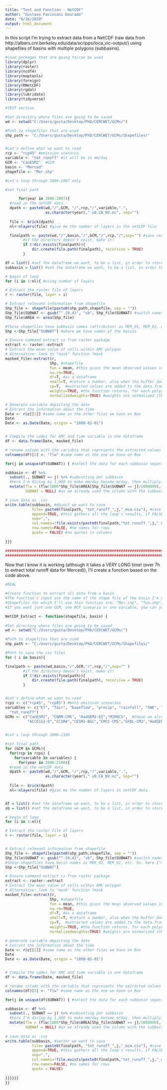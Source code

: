 ---
title: "Test and Function - NetCDF"
author: "Gustavo Facincani Dourado"
date: "8/16/2020"
output: html_document
---

In this script I'm trying to extract data from a NetCDF (raw data from http://albers.cnr.berkeley.edu/data/scripps/loca_vic-output/) using shapefiles of basins with multiple polygons (subbasins).

```{r}
#load packages that are going to/can be used
library(dplyr)
library(raster)
library(ncdf4)
library(maptools)
library(foreign)
library(RNetCDF)
library(rgdal)
library(lubridate)
library(tidyverse)
```

```{r}
#TEST section

#Set directory where files are going to be saved
wd <- setwd("C:/Users/gusta/Desktop/PhD/CERCWET/GCMs/")

#Path to shapefiles that are used
shp_path <- "C:/Users/gusta/Desktop/PhD/CERCWET/GCMs/Shapefiles/"


#Let's define what we want to read
rcp <- "rcp45" #emission scenario
variable <- "tot_runoff" #it will be in mm/day
GCM <- "CanESM2"  #GCM
basin <- "Merced"
shapefile <- "Mer.shp"

#Let's loop through 2006-2007 only

#set final path 

      for(year in 2006:2007){
  #read in the netCDF data 
  dpath <- paste0(wd,"/",GCM, "/",rcp,"/",variable,".",
                  as.character(year),".v0.CA_NV.nc", sep="")
 
  file <- brick(dpath)
  nl<-nlayers(file) #give me the number of layers in the netCDF file 

  finalpath <- paste(wd,"/",basin,"/",GCM,"/",rcp,"/",sep="") #save result here
		#if the directory doesn't exist, make it!
		if (!dir.exists(finalpath)){
			dir.create(file.path(finalpath), recursive = TRUE)
		}

df = list() #set the dataframe we want, to be a list, in order to store all results of the loops
subbasin = list() #set the dataframe we want, to be a list, in order to store all results of the loops

# begin of loop
for (i in 1:nl){ #using number of layers

# Extract the raster file of layers
r <- raster(file, layer = i)

# Extract relevant information from shapefile
Shp_file <- shapefile(paste0(shp_path,shapefile, sep = ""))
Shp_file$SUBWAT <- gsub("^.{0,4}", "sb", Shp_file$SUBWAT) #switch names in the attribute table of the shp file
Shp_file$AREA <- area(Shp_file)

#these shapefiles have subbasin names (attributes) as MER_01, MER_02, etc. So, here I'm selecting the first 4 digits, and switching them for "sb", so that I can use this attributes later to split the .csv file directly by subbasin, already with the same labels we currently have on Box
Shp <-Shp_file["SUBWAT"] #where we have names of the basins

# Ensure command extract is from raster package
extract <- raster::extract
# Extract the mean value of cells within AMC polygon
# Alternative: look to "mask" function ?mask
masked_file<-extract(r, 
                    Shp, #shapefile
                    fun = mean, #this gives the mean observed values in the region, if fun = NULL, we will have values for each point, with the respective weight for each point
                    na.rm=TRUE, 
                    df=T, #as a dataframe
                    small=T, #return a number, also when the buffer does not include the center of a single cell
                    sp=T,  #extracted values are added to the data.frame
                    weights=TRUE, #the function returns, for each polygon, a matrix with the cell values and the approximate fraction of each cell that is covered by the polygon
                    normalizedweights=TRUE) #weights are normalized (they add up to 1 for each polygon)

# Generate variable depicting the date
# Extract the information about the time
Date <- r@z[[1]] #same name as the other files we have on Box
Date
Date <- as.Date(Date, origin = "1800-01-01")


# Compile the codes for AMC and time variable in one dataframe
df <- data.frame(Date, masked_file)

# rename column with the variable that represents the extracted values
colnames(df)[3] <- "flw" #same name as the one we have on Box 

for(j in unique(df$SUBWAT)) { #select the data for each subbasin separately

subbasin <- df %>% 
  subset(., SUBWAT == j) %>% #subsetting per subbasin
  #here I'm diving by 1,000 to make mm/day become m/day, then multiplying by the area of the subbasin (m2) and dividing again by 1,000,000 to get mcm/day
  mutate(flw = (flw/1000*Shp_file$AREA[Shp_file$SUBWAT == j]/1000000),
         SUBWAT = NULL) #as we already used the column with the subbasin name, we can remove it

# save data as .csv
write.table(subbasin, #object we want to save
            file= paste0(finalpath, "tot_runoff_",j,"_mcm.csv"), #save csv files per subbasin
            append=TRUE, #this gathers all the loop's results, if FALSE we'll have results being overwritten over and over again in the first line
            sep=",",
            col.names=!file.exists(paste0(finalpath,"tot_runoff_",j,"_mcm.csv")), #if we set as TRUE, we'll have headings repeated per each row, in this way we just have one heading
            row.names=FALSE, #no names for rows
            quote = FALSE) #no quotes in columns
        
}}}

####################################################################################################################################################################
####################################################################################################################################################################
```

Now that I know it is working (although it takes a VERY LONG time! (over 7h to extract total runoff data for Merced)), I'll create a function based on the code above.

```{r}
#REAL

#Create function to extract all data from a basin
#The function's input are the name of the shape file of the basin I'm using and the basin name (to create a folder in my computer named after it)
#Shapefiles for which I'll use this function are: "Mer.shp", "Tuo.shp", "Stn.shp", "USJ.shp", which are files that contain multiple polygons (subbasins)
#If you want just one GCM, one RCP scenario or one variable, you can just "mute" (#) the undesired ones in the first lines of this function, before the loop for the years

NetCDF_Extract <- function(shapefile, basin) {
  
#Set directory where files are going to be saved
wd <- setwd("C:/Users/gusta/Desktop/PhD/CERCWET/GCMs/")

#Path to shapefiles that are used
shp_path <- "C:/Users/gusta/Desktop/PhD/CERCWET/GCMs/Shapefiles/"

#Path to save the csv files
for ( i in basin){ 

finalpath <- paste(wd,basin,"/",GCM,"/",rcp,"/",sep="" )
		#if the directory doesn't exist, make it!
		if (!dir.exists(finalpath)){
			dir.create(file.path(finalpath), recursive = TRUE)
		}


#Let's define what we want to read
rcps <- c("rcp45", "rcp85") #both emission scenarios
variables <- c("ET", "Tair", "baseflow", "precip", "rainfall", "SWE", "runoff", "snow_melt", "snowfall", 
  "tot_runoff")
GCMs <- c("CanESM2", "CNRM-CM5", "HadGEM2-ES","MIROC5",  #these we already have
          "ACCESS1‐0","CCSM4","CESM1-BGC","CMCC-CMS","GFDL-CM3","HadGEM2-CC")#all 10 GCMs

  
#Let's loop through 2006-2100

#set final path 
for (GCM in GCMs){
  for(rcp in rcps) {
    for(variable in variables) {
      for(year in 2006:2100){
  #read in the netCDF data 
  dpath <- paste0(wd,"/",GCM, "/",rcp,"/",variable,".",
                  as.character(year),".v0.CA_NV.nc", sep="")
  
  file <- brick(dpath)
  nl<-nlayers(file) #give me the number of layers in netCDF data 


df = list() #set the dataframe we want, to be a list, in order to store all results of the loops
sb = list() #set the dataframe we want, to be a list, in order to store all results of the loops

# begin of loop
for (i in 1:nl){

# Extract the raster file of layers
r <- raster(file, layer = i)


# Extract relevant information from shapefile
Shp_file <- shapefile(paste0(shp_path,shapefile, sep = ""))
Shp_file$SUBWAT <- gsub("^.{0,4}", "sb", Shp_file$SUBWAT) #switch names in the attribute table of the shp file
#these shapefiles have basin names as MER_01, MER_02, etc. So, here I'm selecting the first 4 digits, and switching them for "sb", so that I can use this attributes later to split the .csv file directly by subbasin, already with the same labels we currently have on Box
Shp <-Shp_file["SUBWAT"]

# Ensure command extract is from raster package
extract <- raster::extract
# Extract the mean value of cells within AMC polygon
# Alternative: look to "mask" function ?mask
masked_file<-extract(r, 
                    Shp, #shapefile
                    fun = mean, #this gives the mean observed values in the region, if fun = NULL, we will have values for each point, with the respective weight for each point
                    na.rm=TRUE, 
                    df=T, #as a dataframe
                    small=T, #return a number, also when the buffer does not include the center of a single cell
                    sp=T,  #extracted values are added to the data.frame
                    weights=TRUE, #the function returns, for each polygon, a matrix with the cell values and the approximate fraction of each cell that is covered by the polygon
                    normalizedweights=TRUE) #weights are normalized (they add up to 1 for each polygon)

# Generate variable depicting the date
# Extract the information about the time
Date <- r@z[[1]] #same name as the other files we have on Box
Date
Date <- as.Date(Date, origin = "1800-01-01")


# Compile the codes for AMC and time variable in one dataframe
df <- data.frame(Date, masked_file)

# rename column with the variable that represents the extracted values
colnames(df)[3] <- "flw" #same name as the one we have on Box 

for(j in unique(df$SUBWAT)) { #select the data for each subbasin separately

subbasin <- df %>% 
  subset(., SUBWAT == j) %>% #subsetting per subbasin
  #here I'm diving by 1,000 to make mm/day become m/day, then multiplying by the area of the subbasin (m2) and dividing again by 1,000,000 to get mcm/day
  mutate(flw = (flw/1000*Shp_file$AREA[Shp_file$SUBWAT == j]/1000000),
         SUBWAT = NULL) #as we already used the column with the subbasin name, we can remove it
	 
# save data as .csv
write.table(subbasin, #vector we want to save
            file= paste0(finalpath, "tot_runoff_",j,"_mcm.csv"), #save csv files per basin
            append=TRUE, #this gathers all the loop's results, if FALSE we'll have results being overwritten over and over again in the first line
            sep=",",
            col.names=!file.exists(paste0(finalpath,"tot_runoff_",j,"_mcm.csv")), #if we set as TRUE, we'll have headings repeated per each row, in this way we just have one heading
            row.names=FALSE, #no names for rows
            quote = FALSE) 
        
}}}}}}
}}
```
